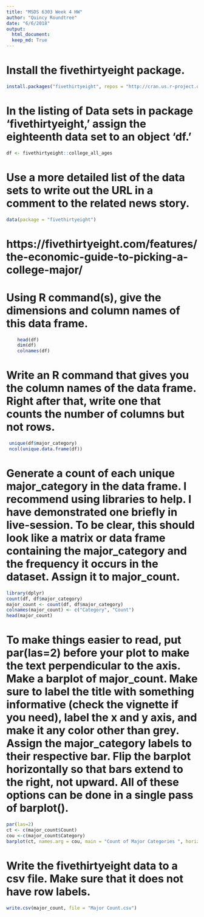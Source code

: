 ```yaml
---
title: "MSDS 6303 Week 4 HW"
author: "Quincy Roundtree"
date: "6/6/2018"
output: 
  html_document:
  keep_md: True
---
```


# Install the fivethirtyeight package.

```r
install.packages("fivethirtyeight", repos = "http://cran.us.r-project.org")
```
# In the listing of Data sets in package ‘fivethirtyeight,’ assign the eighteenth data set to an object ‘df.’

```r
df <- fivethirtyeight::college_all_ages
```

# Use a more detailed list of the data sets to write out the URL in a comment to the related news story.

```r
data(package = "fivethirtyeight")
```

# https://fivethirtyeight.com/features/the-economic-guide-to-picking-a-college-major/

# Using R command(s), give the dimensions and column names of this data frame.

```r
	head(df)
	dim(df)
	colnames(df)
```

# Write an R command that gives you the column names of the data frame.  Right after that, write one that counts the number of columns but not rows. 

```r
 unique(df$major_category)
 ncol(unique.data.frame(df))
```
# Generate a count of each unique major_category in the data frame.  I recommend using libraries to help.  I have demonstrated one briefly in live-session.  To be clear, this should look like a matrix or data frame containing the major_category and the frequency it occurs in the dataset.  Assign it to major_count.

```r
library(dplyr)
count(df, df$major_category)
major_count <- count(df, df$major_category)
colnames(major_count) <- c("Category", "Count")
head(major_count)
```

# To make things easier to read, put par(las=2) before your plot to make the text perpendicular to the axis.  Make a barplot of major_count.  Make sure to label the title with something informative (check the vignette if you need), label the x and y axis, and make it any color other than grey.  Assign the major_category labels to their respective bar.  Flip the barplot horizontally so that bars extend to the right, not upward.  All of these options can be done in a single pass of barplot(). 

```r
par(las=2)
ct <- c(major_count$Count)
cou <-c(major_count$Category)
barplot(ct, names.arg = cou, main = "Count of Major Categories ", horiz = TRUE, col = "cyan")
```

# Write the fivethirtyeight data to a csv file.  Make sure that it does not have row labels.

```r
write.csv(major_count, file = "Major Count.csv")
```




